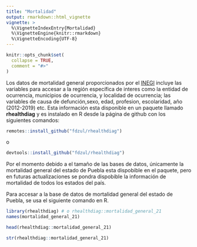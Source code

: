 ```yaml
---
title: "Mortalidad"
output: rmarkdown::html_vignette
vignette: >
  %\VignetteIndexEntry{Mortalidad}
  %\VignetteEngine{knitr::rmarkdown}
  %\VignetteEncoding{UTF-8}
---
```


```r
knitr::opts_chunk$set(
  collapse = TRUE,
  comment = "#>"
)
```


Los datos de mortalidad general proporcionados por el [INEGI](https://www.inegi.org.mx/programas/mortalidad/#Datos_abiertos) incluye las variables para accesar a la región específica de interes como la entidad de ocurrencia, municipios de ocurrencia, y localidad de ocurrencia; las variables de causa de defunción,sexo, edad, profesion, escolaridad, año (2012-2019) etc. Esta información esta disponible en un paquete llamado **rhealthdiag** y es  instalado en R desde la página de github con los siguientes comandos:

```r
remotes::install_github("fdzul/rhealthdiag")
```

o

```r
devtools::install_github("fdzul/rhealthdiag")
```

Por el momento debido a el tamaño de las bases de datos, únicamente la mortalidad general del estado de Puebla esta dispobible en el paquete, pero en futuras actualizaciones se pondra dispobible la información de mortalidad de todos los estados del país.


Para accesar a la base de datos de mortalidad general del estado de Puebla, se usa el siguiente comando en R.

```r
library(rhealthdiag) # o rhealthdiag::mortalidad_general_21
names(mortalidad_general_21)
```


```r
head(rhealthdiag::mortalidad_general_21)
```


```r
str(rhealthdiag::mortalidad_general_21)
```

